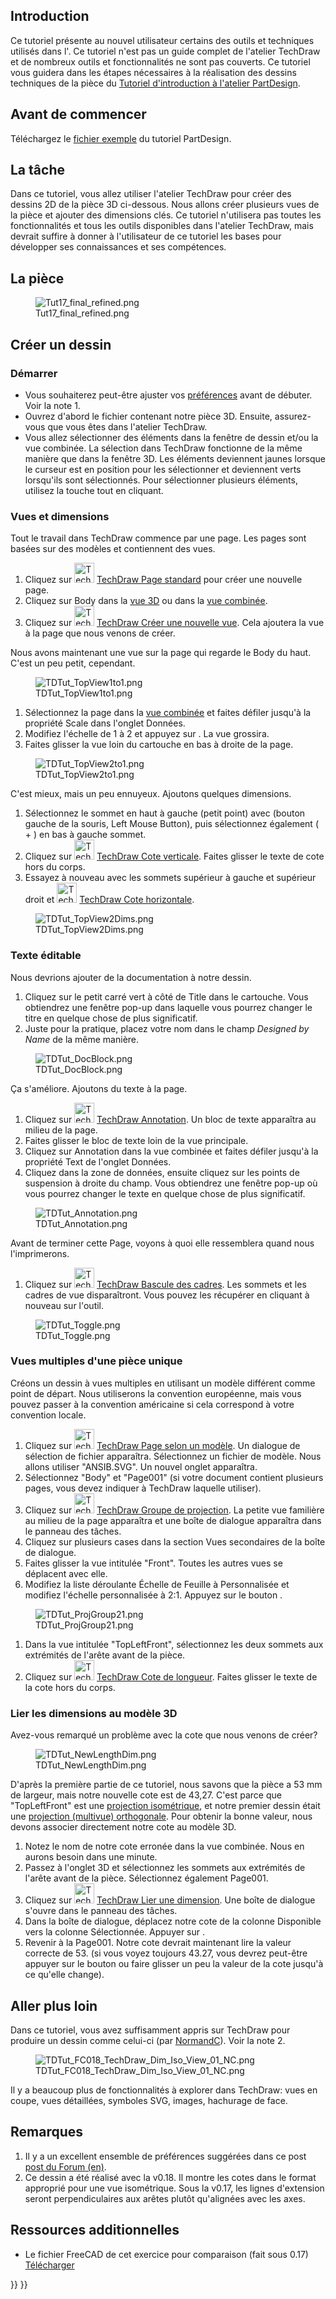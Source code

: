 <languages/>

{{TutorialInfo/fr
|Topic=Dessin technique
|Level=Débutant
|Author=[[User:WandererFan|WandererFan]]
|Time=Moins d'une heure
|FCVersion=0.17 ou ultérieur
|Files=[https://github.com/FreeCAD/Examples/blob/master/Basic_Part_Design_Tutorial_Example_017_Files/Basic_Part_Design_Tutorial_017.fcstd?raw=true Exemple sous 0.17 PartDesign]<br/>[https://github.com/FreeCAD/Examples/blob/master/Basic_TechDraw_Tutorial_Example_Files/Basic_TechDraw_Tutorial.fcstd?raw=true Exemple tutoriel TechDraw]
}}

==Introduction==

Ce tutoriel présente au nouvel utilisateur certains des outils et techniques utilisés dans l'{{KEY|[[Image:Workbench_TechDraw.svg|24px]] [[TechDraw_Workbench/fr|atelier de dessin technique TechDraw]]}}. Ce tutoriel n'est pas un guide complet de l'atelier TechDraw et de nombreux outils et fonctionnalités ne sont pas couverts. Ce tutoriel vous guidera dans les étapes nécessaires à la réalisation des dessins techniques de la pièce du [[Basic_Part_Design_Tutorial_017/fr|Tutoriel d'introduction à l'atelier PartDesign]].

<span id="Before_You_Begin"></span>
== Avant de commencer ==

Téléchargez le [https://github.com/FreeCAD/Examples/blob/master/Basic_Part_Design_Tutorial_Example_017_Files/Basic_Part_Design_Tutorial_017.fcstd?raw=true fichier exemple] du tutoriel PartDesign. 

<span id="The_Task"></span>
== La tâche ==

Dans ce tutoriel, vous allez utiliser l'atelier TechDraw pour créer des dessins 2D de la pièce 3D ci-dessous. Nous allons créer plusieurs vues de la pièce et ajouter des dimensions clés. Ce tutoriel n'utilisera pas toutes les fonctionnalités et tous les outils disponibles dans l'atelier TechDraw, mais devrait suffire à donner à l'utilisateur de ce tutoriel les bases pour développer ses connaissances et ses compétences. 

<span id="The_Part"></span>
==La pièce==

[[Image:Tut17_final_refined.png|center]]

<span id="Creating_a_Drawing"></span>
==Créer un dessin==

<span id="Startup"></span>
===Démarrer===

* Vous souhaiterez peut-être ajuster vos [[TechDraw_Preferences/fr|préférences]] avant de débuter. Voir la note 1.
* Ouvrez d'abord le fichier contenant notre pièce 3D. Ensuite, assurez-vous que vous êtes dans l'atelier TechDraw.
* Vous allez sélectionner des éléments dans la fenêtre de dessin et/ou la vue combinée. La sélection dans TechDraw fonctionne de la même manière que dans la fenêtre 3D. Les éléments deviennent jaunes lorsque le curseur est en position pour les sélectionner et deviennent verts lorsqu'ils sont sélectionnés. Pour sélectionner plusieurs éléments, utilisez la touche {{KEY|Ctrl}} tout en cliquant.

<span id="Views_and_Dimensions"></span>
===Vues et dimensions===

Tout le travail dans TechDraw commence par une page. Les pages sont basées sur des modèles et contiennent des vues.
# Cliquez sur [[Image:TechDraw_PageDefault.svg|32px]] [[TechDraw_PageDefault/fr|TechDraw Page standard]] pour créer une nouvelle page.
# Cliquez sur Body dans la [[3D_view/fr|vue 3D]] ou dans la [[Combo_view/fr|vue combinée]].
# Cliquez sur [[Image:TechDraw_View.svg|32px]] [[TechDraw_View/fr|TechDraw Créer une nouvelle vue]]. Cela ajoutera la vue à la page que nous venons de créer.

Nous avons maintenant une vue sur la page qui regarde le Body du haut. C'est un peu petit, cependant. 

[[Image:TDTut_TopView1to1.png|center]]

# Sélectionnez la page dans la [[Combo_view/fr|vue combinée]] et faites défiler jusqu'à la propriété Scale dans l'onglet Données.
# Modifiez l'échelle de 1 à 2 et appuyez sur {{KEY|Entrée}}. La vue grossira.
# Faites glisser la vue loin du cartouche en bas à droite de la page.

[[Image:TDTut_TopView2to1.png|center]]

C'est mieux, mais un peu ennuyeux. Ajoutons quelques dimensions.
# Sélectionnez le sommet en haut à gauche (petit point) avec {{KEY|LMB}} (bouton gauche de la souris, Left Mouse Button), puis sélectionnez également ({{KEY|Ctrl}} + {{KEY|LMB}}) en bas à gauche sommet. 
# Cliquez sur [[Image:TechDraw_VerticalDimension.svg|32px]] [[TechDraw_VerticalDimension/fr|TechDraw Cote verticale]]. Faites glisser le texte de cote hors du corps.
# Essayez à nouveau avec les sommets supérieur à gauche et supérieur droit et [[Image:TechDraw_HorizontalDimension.svg|32px]] [[TechDraw_HorizontalDimension/fr|TechDraw Cote horizontale]].

[[Image:TDTut_TopView2Dims.png|center]]

<span id="Editable_Text"></span>
===Texte éditable===

Nous devrions ajouter de la documentation à notre dessin.

# Cliquez sur le petit carré vert à côté de Title dans le cartouche. Vous obtiendrez une fenêtre pop-up dans laquelle vous pourrez changer le titre en quelque chose de plus significatif.
# Juste pour la pratique, placez votre nom dans le champ ''Designed by Name'' de la même manière. 

[[Image:TDTut_DocBlock.png|center]]

Ça s'améliore. Ajoutons du texte à la page. 

# Cliquez sur [[Image:TechDraw_Annotation.svg|32px]] [[TechDraw_Annotation/fr|TechDraw Annotation]]. Un bloc de texte apparaîtra au milieu de la page.
# Faites glisser le bloc de texte loin de la vue principale.
# Cliquez sur Annotation dans la vue combinée et faites défiler jusqu'à la propriété Text de l'onglet Données.
# Cliquez dans la zone de données, ensuite cliquez sur les points de suspension à droite du champ. Vous obtiendrez une fenêtre pop-up où vous pourrez changer le texte en quelque chose de plus significatif. 

[[Image:TDTut_Annotation.png|center]]

Avant de terminer cette Page, voyons à quoi elle ressemblera quand nous l'imprimerons.

# Cliquez sur [[Image:TechDraw_ToggleFrame.svg|32px]] [[TechDraw_ToggleFrame/fr|TechDraw Bascule des cadres]]. Les sommets et les cadres de vue disparaîtront. Vous pouvez les récupérer en cliquant à nouveau sur l'outil. 

[[Image:TDTut_Toggle.png|center]]

<span id="Multiple_Views_of_a_Single_Part"></span>
=== Vues multiples d'une pièce unique ===

Créons un dessin à vues multiples en utilisant un modèle différent comme point de départ. Nous utiliserons la convention européenne, mais vous pouvez passer à la convention américaine si cela correspond à votre convention locale. 

# Cliquez sur [[Image:TechDraw_PageTemplate.svg|32px]] [[TechDraw_PageTemplate/fr|TechDraw Page selon un modèle]]. Un dialogue de sélection de fichier apparaîtra. Sélectionnez un fichier de modèle. Nous allons utiliser "ANSIB.SVG". Un nouvel onglet apparaîtra.
# Sélectionnez "Body" et "Page001" (si votre document contient plusieurs pages, vous devez indiquer à TechDraw laquelle utiliser).
# Cliquez sur [[Image:TechDraw_ProjectionGroup.svg|32px]] [[TechDraw_ProjectionGroup/fr|TechDraw Groupe de projection]]. La petite vue familière au milieu de la page apparaîtra et une boîte de dialogue apparaîtra dans le panneau des tâches.
# Cliquez sur plusieurs cases dans la section Vues secondaires de la boîte de dialogue.
# Faites glisser la vue intitulée "Front". Toutes les autres vues se déplacent avec elle.
# Modifiez la liste déroulante Échelle de Feuille à Personnalisée et modifiez l'échelle personnalisée à 2:1. Appuyez sur le bouton {{Button|OK}}.

[[Image:TDTut_ProjGroup21.png|center]]

# Dans la vue intitulée "TopLeftFront", sélectionnez les deux sommets aux extrémités de l'arête avant de la pièce.
# Cliquez sur [[Image:TechDraw_LengthDimension.svg|32px]] [[TechDraw_LengthDimension/fr|TechDraw Cote de longueur]]. Faites glisser le texte de la cote hors du corps.

<span id="Linking_Dimensions_to_3D_Model"></span>
=== Lier les dimensions au modèle 3D ===

Avez-vous remarqué un problème avec la cote que nous venons de créer? 

[[Image:TDTut_NewLengthDim.png|center]]

D'après la première partie de ce tutoriel, nous savons que la pièce a 53 mm de largeur, mais notre nouvelle cote est de 43,27. C'est parce que "TopLeftFront" est une [https://fr.wikipedia.org/wiki/Perspective_isom%C3%A9trique projection isométrique], et notre premier dessin était une [https://fr.wikipedia.org/wiki/Projection_orthogonale projection (multivue) orthogonale]. Pour obtenir la bonne valeur, nous devons associer directement notre cote au modèle 3D. 

# Notez le nom de notre cote erronée dans la vue combinée. Nous en aurons besoin dans une minute.
# Passez à l'onglet 3D et sélectionnez les sommets aux extrémités de l'arête avant de la pièce. Sélectionnez également Page001.
# Cliquez sur [[Image:TechDraw_LinkDimension.svg|32px]] [[TechDraw_LinkDimension/fr|TechDraw Lier une dimension]]. Une boîte de dialogue s'ouvre dans le panneau des tâches.
# Dans la boîte de dialogue, déplacez notre cote de la colonne Disponible vers la colonne Sélectionnée. Appuyer sur {{Button|OK}}.
# Revenir à la Page001. Notre cote devrait maintenant lire la valeur correcte de 53. (si vous voyez toujours 43.27, vous devrez peut-être appuyer sur le bouton {{Button|Recalculer}} ou faire glisser un peu la valeur de la cote jusqu'à ce qu'elle change).

<span id="Going_Further"></span>
== Aller plus loin ==

Dans ce tutoriel, vous avez suffisamment appris sur TechDraw pour produire un dessin comme celui-ci (par [[User:Normandc|NormandC]]). Voir la note 2.

[[Image:TDTut_FC018_TechDraw_Dim_Iso_View_01_NC.png|center]]


Il y a beaucoup plus de fonctionnalités à explorer dans TechDraw: vues en coupe, vues détaillées, symboles SVG, images, hachurage de face.

<span id="Notes"></span>
== Remarques ==

<div class="mw-translate-fuzzy">
# Il y a un excellent ensemble de préférences suggérées dans ce post [https://www.forum.freecadweb.org/viewtopic.php?f=3&t=30083#p248189 post du Forum (en)].
# Ce dessin a été réalisé avec la v0.18. Il montre les cotes dans le format approprié pour une vue isométrique. Sous la v0.17, les lignes d'extension seront perpendiculaires aux arêtes plutôt qu'alignées avec les axes.
</div> 

<span id="Additional_Resources"></span>
== Ressources additionnelles ==

*Le fichier FreeCAD de cet exercice pour comparaison (fait sous 0.17) [https://github.com/FreeCAD/Examples/blob/master/Basic_TechDraw_Tutorial_Example_Files/Basic_TechDraw_Tutorial.fcstd?raw=true Télécharger]


{{TechDraw Tools navi{{#translation:}}}}
{{Userdocnavi{{#translation:}}}}